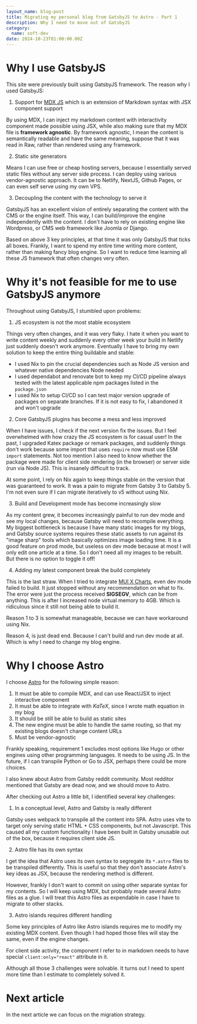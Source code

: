 ```yaml
---
layout_name: blog-post
title: Migrating my personal blog from GatsbyJS to Astro - Part 1
description: Why I need to move out of GatsbyJS
category:
  name: soft-dev
date: 2024-10-23T01:00:00.00Z
---
```


# Why I use GatsbyJS

This site were previously built using GatsbyJS framework. The reason why I used GatsbyJS:

1. Support for [MDX JS](https://mdxjs.com) which is an extension of Markdown syntax with JSX component support

By using MDX, I can inject my markdown content with interactivity component made possible using JSX, while also making sure that my MDX file is **framework agnostic**.
By framework agnostic, I mean the content is semantically readable and have the same meaning, suppose that it was read in Raw, rather than rendered using any framework.

2. Static site generators

Means I can use free or cheap hosting servers, because I essentially served static files without any server side process.
I can deploy using various vendor-agnostic approach. It can be to Netlify, NextJS, Github Pages, or can even self serve using my own VPS.

3. Decoupling the content with the technology to serve it

GatsbyJS has an excellent vision of entirely separating the content with the CMS or the engine itself.
This way, I can build/improve the engine independently with the content.
I don't have to rely on existing engine like Wordpress, or CMS web framework like Joomla or Django.

Based on above 3 key principles, at that time it was only GatsbyJS that ticks all boxes.
Frankly, I want to spend my entire time writing more content, rather than making fancy blog engine.
So I want to reduce time learning all these JS framework that often changes very often.

# Why it's not feasible for me to use GatsbyJS anymore

Throughout using GatsbyJS, I stumbled upon problems:

1. JS ecosystem is not the most stable ecosystem

Things very often changes, and it was very flaky. I hate it when you want to write content weekly and suddenly every other week
your build in Netlify just suddenly doesn't work anymore. Eventually I have to bring my own solution to keep the entire thing buildable and stable:

- I used Nix to pin the crucial dependencies such as Node JS version and whatever native dependencies Node needed
- I used dependabot and renovate bot to keep my CI/CD pipeline always tested with the latest applicable npm packages listed in the `package.json`
- I used Nix to setup CI/CD so I can test major version upgrade of packages on separate branches. If it is not easy to fix, I abandoned it and won't upgrade

2. Core GatsbyJS plugins has become a mess and less improved

When I have issues, I check if the next version fix the issues. But I feel overwhelmed with how crazy the JS ecosystem is for casual user!
In the past, I upgraded Katex package or remark packages, and suddenly things don't work because some import that uses `require` now must use ESM `import` statements.
Not too mention I also need to know whether the package were made for client side rendering (in the browser) or server side (run via Node JS).
This is insanely difficult to track.

At some point, I rely on Nix again to keep things stable on the version that was guaranteed to work. It was a pain to migrate from Gatsby 3 to Gatsby 5.
I'm not even sure if I can migrate iteratively to v5 without using Nix.

3. Build and Development mode has become increasingly slow

As my content grew, it becomes increasingly painful to run dev mode and see my local changes, because Gatsby will need to recompile everything.
My biggest bottleneck is because I have many static images for my blogs, and Gatsby source systems requires these static assets to run against its "image sharp" tools
which basically optimizes image loading time. It is a good feature on prod mode, but useless on dev mode because at most I will only edit one article at a time.
So I don't need all my images to be rebuilt. But there is no option to toggle it off!

4. Adding my latest component break the build completely

This is the last straw. When I tried to integrate [MUI X Charts](https://mui.com/x/react-charts/), even dev mode failed to build.
It just stopped without any recommendation on what to fix.
The error were just the process received **SIGSEGV**, which can be from anything.
This is after I increased node virtual memory to 4GB. Which is ridiculous since it still not being able to build it.

Reason 1 to 3 is somewhat manageable, because we can have workaround using Nix.

Reason 4, is just dead end. Because I can't build and run dev mode at all. Which is why I need to change my blog engine.

# Why I choose Astro

I choose [Astro](https://astro.build) for the following simple reason:

1. It must be able to compile MDX, and can use React/JSX to inject interactive component
2. It must be able to integrate with $KaTeX$, since I wrote math equation in my blog
3. It should be still be able to build as static sites
4. The new engine must be able to handle the same routing, so that my existing blogs doesn't change content URLs
5. Must be vendor-agnostic

Frankly speaking, requirement 1 excludes most options like Hugo or other engines using other programming languages.
It needs to be using JS. In the future, if I can transpile Python or Go to JSX, perhaps there could be more choices.

I also knew about Astro from Gatsby reddit community. Most redditor mentioned that Gatsby are dead now, and we should move to Astro.

After checking out Astro a little bit, I identified several key challenges:

1. In a conceptual level, Astro and Gatsby is really different

Gatsby uses webpack to transpile all the content into SPA. Astro uses vite to target only serving static HTML + CSS components, but not Javascript.
This caused all my custom functionality I have been built in Gatsby unusable out of the box, because it requires client side JS.

2. Astro file has its own syntax

I get the idea that Astro uses its own syntax to segregate its `*.astro` files to be transpiled differently.
This is useful so that they don't associate Astro's key ideas as JSX, because the rendering method is different.

However, frankly I don't want to commit on using other separate syntax for my contents. So I will keep using MDX, but probably
made several Astro files as a glue. I will treat this Astro files as expendable in case I have to migrate to other stacks.

3. Astro islands requires different handling

Some key principles of Astro like Astro islands requires me to modify my existing MDX content. Even though I had hoped those files
will stay the same, even if the engine changes.

For client side activity, the component I refer to in markdown needs to have special `client:only="react"` attribute in it.

Although all those 3 challenges were solvable. It turns out I need to spent more time than I estimate to completely solved it.

# Next article

In the next article we can focus on the migration strategy.